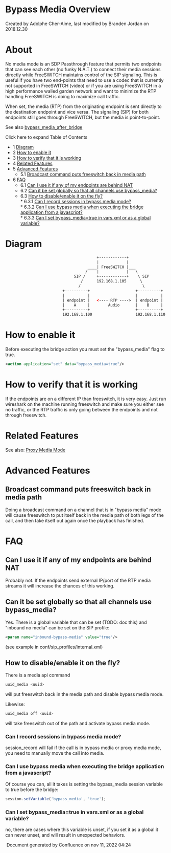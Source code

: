 
# Bypass Media Overview 

 Created by  Adolphe Cher-Aime, last modified by  Branden Jordan on 2018.12.30

# About

No media mode is an SDP Passthrough feature that permits two endpoints that can see each other (no funky N.A.T.) to connect their media sessions directly while FreeSWITCH maintains control of the SIP signaling. This is useful if you have two end-points that need to use a codec that is currently not supported in FreeSWITCH (video) or if you are using FreeSWITCH in a high performance walled garden network and want to minimize the RTP handling FreeSWITCH is doing to maximize call traffic.

When set, the media (RTP) from the originating endpoint is sent directly to the destination endpoint and vice versa. The signaling (SIP) for both endpoints still goes through FreeSWITCH, but the media is point-to-point. 

See also [bypass\_media\_after\_bridge](../../Introduction/Variables/index.mdx#0-about)

Click here to expand Table of Contents

* 1 [Diagram](#diagram)
* 2 [How to enable it](#how-to-enable-it)
* 3 [How to verify that it is working](#how-to-verify-that-it-is-working)
* 4 [Related Features](#related-features)
* 5 [Advanced Features](#advanced-features)  
   * 5.1 [Broadcast command puts freeswitch back in media path](#broadcast-command-puts-freeswitch-back-in-media-path)
* 6 [FAQ](#-freeswitch--bypass-media-overview-)  
   * 6.1 [Can I use it if any of my endpoints are behind NAT](#can-i-use-it-if-any-of-my-endpoints-are-behind-nat)  
   * 6.2 [Can it be set globally so that all channels use bypass\_media?](#can-it-be-set-globally-so-that-all-channels-use-bypass_media)  
   * 6.3 [How to disable/enable it on the fly?](#how-to-disableenable-it-on-the-fly)  
         * 6.3.1 [Can I record sessions in bypass media mode?](#can-i-record-sessions-in-bypass-media-mode)  
         * 6.3.2 [Can I use bypass media when executing the bridge application from a javascript?](#can-i-use-bypass-media-when-executing-the-bridge-application-from-a-javascript)  
         * 6.3.3 [Can I set bypass\_media=true in vars.xml or as a global variable?](#can-i-set-bypass_mediatrue-in-varsxml-or-as-a-global-variable)

# Diagram

```xml
                                        +------------+
                                        |            |
                                    ____| FreeSWITCH |___
                                   /    |            |   \
                              SIP /     +------------+    \ SIP
                                 /      192.168.1.105      \
                                /                           \
                         +----------+                    +----------+
                         |          |                    |          |
                         | endpoint |   <---- RTP ---->  | endpoint |
                         |    A     |        Audio       |    B     |
                         +----------+                    +----------+
                         192.168.1.100                   192.168.1.110
```

# How to enable it

Before executing the bridge action you must set the "bypass\_media" flag to true.

```xml
<action application="set" data="bypass_media=true"/> 
```

# How to verify that it is working

If the endpoints are on a different IP than freeswitch, it is very easy. Just run wireshark on the machine running freeswitch and make sure you either see no traffic, or the RTP traffic is only going between the endpoints and not through freeswitch.

# Related Features

See also: [Proxy Media Mode](../../Configuration/Proxy-Media_13173588.mdx#faqs)

# Advanced Features

## Broadcast command puts freeswitch back in media path

Doing a broadcast command on a channel that is in "bypass media" mode will cause freeswitch to put itself back in the media path of both legs of the call, and then take itself out again once the playback has finished.

# FAQ

## Can I use it if any of my endpoints are behind NAT

Probably not. If the endpoints send external IP/port of the RTP media streams it will increase the chances of this working.

## Can it be set globally so that all channels use bypass_media?

Yes. There is a global variable that can be set (TODO: doc this) and "inbound no media" can be set on the SIP profile:

```xml
<param name="inbound-bypass-media" value="true"/>
```

(see example in conf/sip\_profiles/internal.xml)

## How to disable/enable it on the fly?

There is a media api command

```py
uuid_media <uuid>
```

will put freeswitch back in the media path and disable bypass media mode.

Likewise:

```py
uuid_media off <uuid> 
```

will take freeswitch out of the path and activate bypass media mode.

### Can I record sessions in bypass media mode?

session\_record will fail if the call is in bypass media or proxy media mode, you need to manually move the call into media.

### Can I use bypass media when executing the bridge application from a javascript?

Of course you can, all it takes is setting the bypass\_media session variable to true before the bridge:

```js
session.setVariable('bypass_media', 'true');
```

### Can I set bypass_media=true in vars.xml or as a global variable?

no, there are cases where this variable is unset, if you set it as a global it can never unset, and will result in unexpected behaviors.

 Document generated by Confluence on nov 11, 2022 04:24
